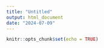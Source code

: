 ---
title: "Untitled"
output: html_document
date: "2024-07-09"
---

```{r setup, include=FALSE}
knitr::opts_chunk$set(echo = TRUE)
```

```{r}

```

